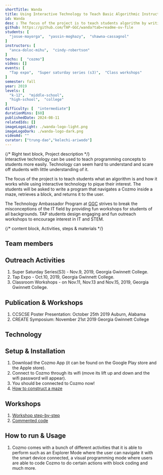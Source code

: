 ```yaml
---
shortTitle: Wanda
title: Using Interactive Technology to Teach Basic Algorithmic Instructions
id: Wanda
desc : The focus of the project is to teach students algorithm by writing a program that navigates a Cozmo inside a maze, retrieves a block, and returns it to the user.
github: https://github.com/TAP-GGC/wanda?tab=readme-ov-file
students: [
  "josue-mayorga",  "yassin-moghazy",  "shawna-cassagnol"
]
instructors: [
  "anca-doloc-mihu",  "cindy-robertson"
] 
techs: [  "cozmo"]   
videos: []
events: [
  "Tap expo",  "Super saturday series (s3)",  "Class workshops"
]
semester: fall
year: 2019
levels: [
  "k-12",  "middle-school",
  "high-school",  "college"
] 
difficulty: [  "intermediate"] 
durationMins: [60]
publishedDate: 2024-08-11
relatedIds: []
imageLogoLight: ./wanda-logo-light.png
imageLogoDark: ./wanda-logo-dark.png
videoAd: ""
curator: ["trung-dao","kelechi-ariwodo"]
---
```




{/* Right text block, Project description */}	
Interactive technology can be used to teach programming concepts to students more easily. Technology can seem hard to understand and scare off students with little understanding of it.

The focus of the project is to teach students what an algorithm is and how it works while using interactive technology to pique their interest. The students will be asked to write a program that navigates a Cozmo inside a maze, retrieves a block, and returns it to the user.

The Technology Ambassador Program at [GGC](http://www.ggc.edu/tap) strives to break the misconceptions of the IT field by providing fun workshops for students of all backgrounds. TAP students design engaging and fun outreach workshops to encourage interest in IT and STEM.

 {/* content block, Activities, steps & materials */}

## Team members
<Photo src={GroupPhoto.src} alt="Wanda Group Photo" caption="From left to right: Yassin Moghazy, Shawna Cassagnol, Josue Mayorga"/>

## Outreach Activities
1. Super Saturday Series(S3) - Nov.9, 2019, Georgia Gwinnett College.
2. Tap Expo - Oct.10, 2019, Georgia Gwinnett College. 
3. Classroom Workshops - on Nov.11, Nov.13 and Nov.15, 2019, Georgia Gwinnett College.

## Publication & Workshops
1. CCSCSE Poster Presentation: October 25th 2019 Auburn, Alabama
2. CREATE Symposium: November 21st 2019 Georgia Gwinnett College

## Technology
<Logo src= {CosmoBot.src} alt="Cozmo Robot" link="https://ankicozmorobot.com/" />

## Setup & Installation
1. Download the Cozmo App (it can be found on the Google Play store and the Apple store).
2. Connect to Cozmo through its wifi (move its lift up and down and the wifi password will appear).
3. You should be connected to Cozmo now!
4. [How to construct a maze](https://github.com/TAP-GGC/wanda/blob/master/Documents/Using%20Interactive%20Technology%20To%20Teach%20%20Basic%20Algorithmic%20Instructions%20Maze%20Construction.pdf)

## Workshops
1. [Workshop step-by-step](https://github.com/TAP-GGC/wanda/blob/master/Documents/Using%20Interactive%20Technology%20to%20Teach%20Basic%20Algorithmic%20Instructions%20Step-by-Step.pdf)
2. [Commented code](https://github.com/TAP-GGC/wanda/blob/master/Code/Using%20Interactive%20Technology%20to%20Teach%20Basic%20Algorithmic%20Instructions%20Commented%20Code.pdf)

## How to run & Usage
1. Cozmo comes with a bunch of different activities that it is able to perform such as an Explorer Mode where the user can navigate it with the smart device connected, a visual programming mode where users are able to code Cozmo to do certain actions with block coding and much more.
